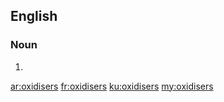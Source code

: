 ==English==

===Noun===
{{head|en|noun plural form}}

# {{plural of|oxidiser|lang=en}}

[[ar:oxidisers]]
[[fr:oxidisers]]
[[ku:oxidisers]]
[[my:oxidisers]]